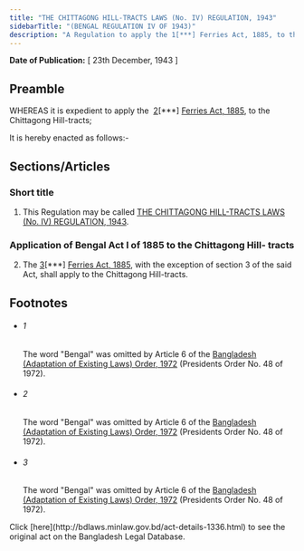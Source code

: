 ```yaml
---
title: "THE CHITTAGONG HILL-TRACTS LAWS (No. IV) REGULATION, 1943"
sidebarTitle: "(BENGAL REGULATION IV OF 1943)"
description: "A Regulation to apply the 1[***] Ferries Act, 1885, to the Chittagong Hill-tracts."
---
```


**Date of Publication:** [ 23th December, 1943 ]

## Preamble

WHEREAS it is expedient to apply the  [2](1)[\*\*\*] [Ferries Act, 1885](/laws/volume-3/act-54 "Ferries Act, 1885"), to the Chittagong Hill-tracts;

It is hereby enacted as follows:-

## Sections/Articles

### Short title

1. This Regulation may be called [THE CHITTAGONG HILL-TRACTS LAWS (No. IV) REGULATION, 1943](/laws/volume-10/act-1336 "THE CHITTAGONG HILL-TRACTS LAWS (No. IV) REGULATION, 1943").

### Application of Bengal Act I of 1885 to the Chittagong Hill- tracts

2. The [3](1)[\*\*\*] [Ferries Act, 1885](/laws/volume-3/act-54 "Ferries Act, 1885"), with the exception of section 3 of the said Act, shall apply to the Chittagong Hill-tracts.

## Footnotes

- ###### 1

  The word "Bengal" was omitted by Article 6 of the [Bangladesh (Adaptation of Existing Laws) Order, 1972](/laws/volume-15/act-388 "Bangladesh (Adaptation of Existing Laws) Order, 1972 ") (Presidents Order No. 48 of 1972).

- ###### 2

  The word "Bengal" was omitted by Article 6 of the [Bangladesh (Adaptation of Existing Laws) Order, 1972](/laws/volume-15/act-388 "Bangladesh (Adaptation of Existing Laws) Order, 1972 ") (Presidents Order No. 48 of 1972).

- ###### 3

  The word "Bengal" was omitted by Article 6 of the [Bangladesh (Adaptation of Existing Laws) Order, 1972](/laws/volume-15/act-388 "Bangladesh (Adaptation of Existing Laws) Order, 1972 ") (Presidents Order No. 48 of 1972).

<Note>
  Click [here](http://bdlaws.minlaw.gov.bd/act-details-1336.html) to see the original act on the Bangladesh Legal Database.
</Note>
